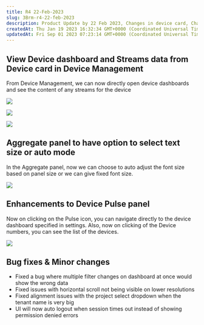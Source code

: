 ```yaml
---
title: R4 22-Feb-2023
slug: 3Brm-r4-22-feb-2023
description: Product Update by 22 Feb 2023, Changes in device card, Change sin aggregate panel and device pulse panel and other changes
createdAt: Thu Jan 19 2023 16:32:34 GMT+0000 (Coordinated Universal Time)
updatedAt: Fri Sep 01 2023 07:23:14 GMT+0000 (Coordinated Universal Time)
---
```


## View Device dashboard and Streams data from Device card in Device Management

From Device Management, we can now directly open device dashboards and see the content of any streams for the device

![](/assets/rnVOpVIVewhW9Re9pKXGv_screenshot-2023-02-22-at-34317-pm.png)

![](/assets/IBvsadL0pI2TJDzO5Nf54_dashboardmodal.gif)

![](/assets/9XJzQ9KxoVhz-FaCPbvwS_streamsmodal.gif)

## Aggregate panel to have option to select text size or auto mode

In the Aggregate panel, now we can choose to auto adjust the font size based on panel size or we can give fixed font size.

![](/assets/k3MwwxY_vX9da4w_8Bj8__screenshot-2023-02-22-at-40150-pm.png)

## Enhancements to Device Pulse panel

Now on clicking on the Pulse icon, you can navigate directly to the device dashboard specified in settings.
Also, now on clicking of the Device numbers, you can see the list of the devices.

![](/assets/A4pWGWpTmAvKgAatpq_vx_devicepulseenhancements.gif)

## Bug fixes & Minor changes

- Fixed a bug where multiple filter changes on dashboard at once would show the wrong data
- Fixed issues with horizontal scroll not being visible on lower resolutions
- Fixed alignment issues with the project select dropdown when the tenant name is very big
- UI will now auto logout when session times out instead of showing permission denied errors

